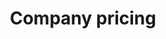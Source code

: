 ---
title: 'Company pricing'
description: 'How to set up Jamie for your company or team.'
icon: 'building'
---